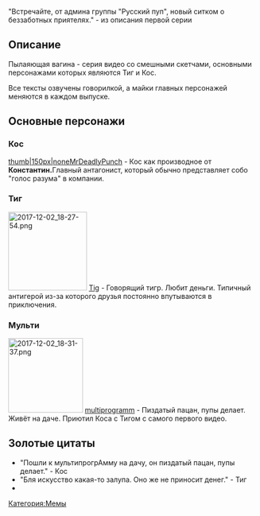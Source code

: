 {{Мемы
|title1=Пылающая вагина
|image1=[[Файл:2017-12-02_17-16-55.png|thumb|left]]
|год=2013
|ссылка=[https://www.youtube.com/watch?v=JzSiHF-zmwo&list=PLZTd1q1YI_1PNLwUhbOq5Ntkv_GiZtyDU&index=1 Плейлист]
}}

"Встречайте, от админа группы "Русский пуп", новый ситком о беззаботных приятелях." - из описания первой серии
==Описание==
Пылаяющая вагина - серия видео со смешными скетчами, основными персонажами которых являются Тиг и Кос.

Все тексты озвучены говорилкой, а майки главных персонажей меняются в каждом выпуске.
==Основные персонажи==
===Кос===
[[Файл:2017-12-02_18-27-42.png|thumb|150px|none]][[MrDeadlyPunch]] - Кос как производное от '''Константин. '''Главный антагонист, который обычно представляет собо "голос разума" в компании.

=== Тиг ===
[[File:2017-12-02 18-27-54.png|none|thumb|158x158px]]
[[Tig]] -  Говорящий тигр. Любит деньги. Типичный антигерой из-за которого друзья постоянно впутываются в приключения.

=== Мульти ===
[[File:2017-12-02 18-31-37.png|none|thumb|150x150px]]
[[multiprogramm]] - Пиздатый пацан, пупы делает. Живёт на даче. Приютил Коса с Тигом с самого первого видео.

==Золотые цитаты==
* "Пошли к мультипрогрАмму на дачу, он пиздатый пацан, пупы делает." - Кос
* "Бля искусство какая-то залупа. Оно же не приносит денег." - Тиг
* 

[[Категория:Мемы]]